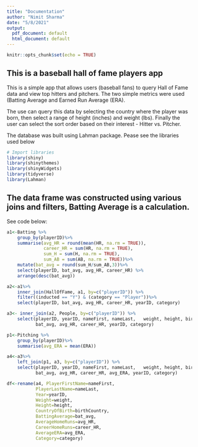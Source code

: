 ```yaml
---
title: "Documentation"
author: "Nimit Sharma"
date: "5/8/2021"
output:
  pdf_document: default
  html_document: default
---
```


```r
knitr::opts_chunk$set(echo = TRUE)
```

## This is a baseball hall of fame players app

This is a simple app that allows users (baseball fans) to query Hall of Fame data and view top hitters and pitchers. The two simple metrics were used (Batting Average and Earned Run Average (ERA).

The use can query this data by selecting the country where the player was born, then select a range of height (inches) and weight (lbs). Finally the user can select the sort order based on their interest - Hitter vs. Pitcher.

The database was built using Lahman package. Pease see the libraries used below

```r
# Import libraries
library(shiny)
library(shinythemes)
library(shinyWidgets)
library(tidyverse)
library(Lahman)
```

## The data frame was constructed using various joins and filters, Batting Average is a calculation.

See code below:

```r
a1<-Batting %>%
    group_by(playerID)%>%
    summarise(avg_HR = round(mean(HR, na.rm = TRUE)),
              career_HR = sum(HR, na.rm = TRUE),
              sum_H = sum(H, na.rm = TRUE),
              sum_AB = sum(AB, na.rm = TRUE))%>%
    mutate(bat_avg = round(sum_H/sum_AB,3))%>%
    select(playerID, bat_avg, avg_HR, career_HR) %>%
    arrange(desc(bat_avg))

a2<-a1%>%
    inner_join(HallOfFame, a1, by=c("playerID")) %>%
    filter((inducted == "Y") & (category == "Player"))%>%
    select(playerID, bat_avg, avg_HR, career_HR, yearID, category)

a3<- inner_join(a2, People, by=c("playerID")) %>%
    select(playerID, yearID, nameFirst,	nameLast,	weight,	height, birthCountry,
           bat_avg, avg_HR, career_HR, yearID, category)

p1<-Pitching %>%
    group_by(playerID)%>%
    summarise(avg_ERA = mean(ERA))

a4<-a3%>%
    left_join(p1, a3, by=c("playerID")) %>%
    select(playerID, yearID, nameFirst,	nameLast,	weight,	height, birthCountry,
           bat_avg, avg_HR, career_HR, avg_ERA, yearID, category)

df<-rename(a4, PlayerFirstName=nameFirst,
           PlayerLastName=nameLast,
           Year=yearID,
           Weight=weight,
           Height=height,
           CountryOfBirth=birthCountry,
           BattingAverage=bat_avg,
           AverageHomeRuns=avg_HR,
           CareerHomeRuns=career_HR,
           AverageERA=avg_ERA,
           Category=category)
```


